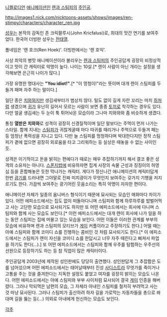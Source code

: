 [[니켈로디언]] [[애니메이션]]인 [[렌과 스팀피]]의 [[주인공]].

http://images1.nick.com/nicktoons-assets/shows/images/ren-stimpy/characters/character_ren.jpg

[[성우]]는 본작의 감독인 존 크릭팔루시(John Kricfalusi)로, 희대의 맛간 연기를 보여주었다. 한국어 더빙판 성우는 [[전태열]].

풀네임은 '렌 호크(Ren Hoek)'. 더빙판에서는 '렌 호익'.

사상 최악의 병맛 애니메이션이라 불리우는 [[렌과 스팀피]]의 주인공답게 굉장히 비정상적이고 맛이 간 캐릭터로 악명이 높다. 나이는 10살.[* 렌이 사람이 아닌 개라는 설정을 생각해보면 은근히 나이가 많다.]

가장 유명한 명대사는 '''"You idiot!"'''.[* "이 멍청이!"라는 뜻이며 대개 렌이 스팀피를 두들겨 패며 자주 하는 말이다.]

일단 종은 [[치와와]]지만 생김새부터가 범상치 않다. 털도 없이 길게 자란 꼬리는 마치 [[쥐]]처럼 생겼으며 [[귀]]가 유난히 길어서 모르는 사람이 보면 종종 [[토끼]]로 착각하는 경우도 있다. 다만 얼굴 생김새는 두 눈이 툭 튀어놔온 모습이라 그나마 치와와와 좀 비슷하게 생겼다.

통칭 '''열받은 치와와'''로 성격이 굉장히 신경질적이며 일단 말보다는 주먹이 먼저 나가는 스타일. 함께 지내는 [[스팀피]]가 귀찮게굴때 마다 따귀를 때리거나 주먹으로 두들겨 패는 등 엄청난 폭력성을 지니고 있다. 다만 늘 스팀피를 멍청하다며 박대한다지만 정작 스팀피가 곁에 없으면 굉장히 외로움을 타고 그리워하는 등 실상은 때놓을 수 없는 사이인 듯. 

성격은 이기적이고 돈을 밝히는 편에다가 때로는 매우 추잡하기까지 해서 결코 좋은 성격의 소유자는 아니다. [[스폰지밥]]에 비유하자면 집게 사장의 속물 근성과 징징이의 허영심 등을 혼합해놓은 듯한 막나가는 캐릭터.
게다가 정신나간 애니메이션의 캐릭터답게 한번 [[광기]]를 드러내면 그야말로 진짜 미치광이가 무엇인지 보여주는 갖가지 기행을 저지르기도 한다. 가끔씩 보여주는 광기어린 웃음소리는 특히 악명이 자자한 편이다. 

애니메이션 자체가 일종의 옴니버스 형식이기 때문에 묘사되는 모습인 매화마다 차이가 있다. 어떤 에피소드에서는 집도 없이 떠돌아다니며 스팀피와 함께 하루하루를 밥벌어먹고 사는 고단한 모습으로 묘사되기도 하지만 또 어떤 에피소드에서는 회사에 다니며 스팀피와 함께 사는 모습도 보인다.[* 이런 에피소드에서는 대개 렌이 회사에 나가 일을 하는 동안 스팀피는 집에 머물고 있는 모습을 보인다. 어떤 이들은 이러한 관계를 부부의 모습에 비유하며 렌과 스팀피의 모티브가 [[게이]] 커플이라고 주장하기도 한다.] 어떨 때는 아예 스팀피와 함께 코미디 쇼를 진행하는 콤비인 것 처럼 묘사되기도 한다.[* 이 에피소드에서는 스팀피가 렌이 자신을 코미디 쇼를 한답시고 너무 자주 때린다고 삐져서 파업을 하기도 한다(...).] 또 어떤 에피소드에서는 스팀피와 함께 우주를 탐험하는 우주선의 선원으로 등장하기도 하는 등 참 직업이 많은 캐릭터이다.

주인공답게 2003년에 제작된 성인판에도 당당히 출연했다. 성인판답게 그 추잡함은 도를 넘어섰으며 어떤 에피소드에서는 태어날때부터 진성 [[사디스트]]라 무엇가를 죽이거나 고통을 주는 것을 즐겨한다는 지독한 설정도 붙었고 여자를 굉장히 밝히는 모습도 나온다.
어떤 에피소드에서는 아예 스팀피와 부부 사이처럼 묘사되어 결국 [[게이]] 인증을 해버렸다. 그러나 막되먹은 남편의 모습, 그 자체라 아내인 스팀피를 철저히 부려먹고 사는 것 마냥 묘사된다. 그러나 스팀피가 출산하려 하자 길을 가로막는 자동차들을 총으로 쏴대며 길을 뚫는 등(...) 의외로 아내에게 헌신하는 모습도 보인다.


[[각주]]
